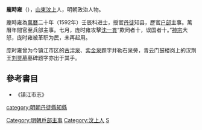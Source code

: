 '''龐時雍'''（{{bd|?||?||}}），[[山東|山東]][[汶上|汶上]]人，明朝政治人物。

龐時雍為[[萬曆|萬曆]]二十年（1592年）壬辰科进士，授官[[丹徒|丹徒]]知县，歷官[[户部|户部]]主事。萬曆年間官至兵部主事。七月，庞时雍攻擊[[沈一貫|沈一貫]]“欺罔者十，误国者十。”[[明神宗|神宗]]大怒，庞时雍被革职为民，未再起用。

庞时雍曾为今镇江市区的[[古泮泉|古泮泉]]、[[紫金泉|紫金泉]]题字并勒石泉旁，青云门鼓楼岗上的汉荆王[[刘贾墓|刘贾墓]]墓碑题字亦出于其手。

==參考書目==
*《镇江市志》

{{明朝人物小作品}}
{{萬曆二十年壬辰科殿試金榜}}
{{DEFAULTSORT:Pang龐}}
[[category:明朝丹徒縣知縣|category:明朝丹徒縣知縣]]
[[Category:明朝戶部主事|Category:明朝戶部主事]]
[[Category:汶上人|Category:汶上人]]
[[Category:龐姓|S]]